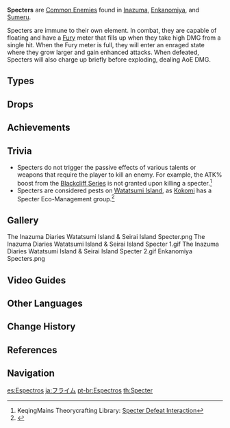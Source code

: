 {{Terminology Infobox
|image        = <gallery>
Enemy Anemo Specter.png|Anemo
Enemy Cryo Specter.png|Cryo
Enemy Dendro Specter.png|Dendro
Enemy Electro Specter.png|Electro
Enemy Geo Specter.png|Geo
Enemy Hydro Specter.png|Hydro
Enemy Pyro Specter.png|Pyro
</gallery>
|type         = Enemy Groups
|type2        = Elemental Lifeforms
}}
{{Description|A monster born from highly-concentrated elements that can float in the air.<br />On the whole, they are little spirits that have a gentle temperament, much like Slimes, but they can sometimes explode into a rage.}}
'''Specters''' are [[Common Enemies]] found in [[Inazuma]], [[Enkanomiya]], and [[Sumeru]].

Specters are immune to their own element. In combat, they are capable of floating and have a [[Fury]] meter that fills up when they take high DMG from a single hit. When the Fury meter is full, they will enter an enraged state where they grow larger and gain enhanced attacks. When defeated, Specters will also charge up briefly before exploding, dealing AoE DMG.

==Types==
{{Enemies by Category List|Specters}}

==Drops==
{{Drops Table|type=Specters}}

==Achievements==
{{Achievement Topic Table|topic=Specters}}

==Trivia==
*Specters do not trigger the passive effects of various talents or weapons that require the player to kill an enemy. For example, the ATK% boost from the [[Blackcliff Series]] is not granted upon killing a specter.<ref>KeqingMains Theorycrafting Library: [https://library.keqingmains.com/evidence/combat-mechanics/enemy-mechanics/enemy-interactions#specter-defeat-interaction Specter Defeat Interaction]</ref>
*Specters are considered pests on [[Watatsumi Island]], as [[Kokomi]] has a Specter Eco-Management group.<ref>{{Ref/Quest|Three Realms Gateway Offering: The Eve}}</ref>

==Gallery==
<gallery>
The Inazuma Diaries Watatsumi Island & Seirai Island Specter.png
The Inazuma Diaries Watatsumi Island & Seirai Island Specter 1.gif
The Inazuma Diaries Watatsumi Island & Seirai Island Specter 2.gif
Enkanomiya Specters.png
</gallery>

==Video Guides==
{{EVT
|video1   = https://youtu.be/kG4t2tSLppo
|caption1 = Farm Guide

|video2   = https://youtu.be/ISEPrC5wwug
|caption2 = Farm Guide
}}

==Other Languages==
{{Other Languages
|en      = Specter
|zhs     = 飘浮灵
|zhs_rm  = Piāofú-líng
|zht     = 飄浮靈
|zht_rm  = Piāofú-líng
|zh_tl   = Floating Spirit
|ja      = フライム
|ja_rm   = Furaimu
|ja_tl   = Flime
|ja_note = Likely a portmanteau of {{Lang|"fly"|ja=フライ|ja_rm=furai}} and {{Lang|"slime"|ja=スライム|ja_rm=suraimu}}.
|ko      = 떠도는 {{tt|정령|精靈}}
|ko_rm   = Tteodoneun Jeongryeong
|ko_tl   = Wandering Spirit
|es      = Espectro
|es_tl   = Specter
|fr      = Spectre
|fr_tl   = Specter
|ru      = Призрак
|ru_tl   = Specter
|th      = Specter
|vi      = Bóng Ma
|vi_tl   = Specter
|de      = Gespenst
|de_tl   = Specter
|id      = Specter
|pt      = Espectro
|pt_tl   = Specter
|tr      = 
|tr_tl   = 
|it      = 
|it_tl   = 
}}

==Change History==
{{Change History|2.1}}

==References==
{{Reflist}}

==Navigation==
{{Enemy Navbox|common}}

[[es:Espectros]]
[[ja:フライム]]
[[pt-br:Espectros]]
[[th:Specter]]